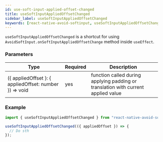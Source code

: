 ```yaml
---
id: use-soft-input-applied-offset-changed
title: useSoftInputAppliedOffsetChanged
sidebar_label: useSoftInputAppliedOffsetChanged
keywords: [react-native-avoid-softinput, useSoftInputAppliedOffsetChanged, react hooks]
---
```


`useSoftInputAppliedOffsetChanged` is a shortcut for using `AvoidSoftInput.onSoftInputAppliedOffsetChange` method inside `useEffect`.

### Parameters

| Type                                                       | Required | Description                                                                       |
| ---------------------------------------------------------- | -------- | --------------------------------------------------------------------------------- |
| (\{ appliedOffset \}: \{ appliedOffset: number \}) => void | yes      | function called during applying padding or translation with current applied value |

### Example

```ts
import { useSoftInputAppliedOffsetChanged } from "react-native-avoid-softinput";

useSoftInputAppliedOffsetChanged(({ appliedOffset }) => {
  // Do sth
});
```

